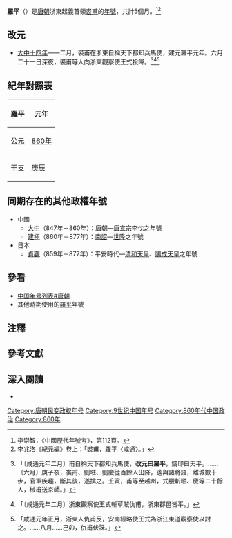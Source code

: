 {{Eranamebox|年号=羅平
|政权=
|起讫时间= 860年二月－六月
|帝王= 裘甫
|历时= 5個月
|timeline= <timeline>
ImageSize  = width:200 height:50
PlotArea   = width:180 height:30 left:10 bottom:20
TimeAxis   = orientation:horizontal
DateFormat = yyyy
Period     = from:618 till:907
AlignBars  = early
ScaleMajor = increment:40 start:618
Colors =
  id:canvas value:rgb(1,1,0.85)
BackgroundColors = canvas:canvas
PlotData =
  width:15 color:black
  bar:era from:start till:end
  bar:era from:860 till:860 color:red
</timeline>
|说明= {{fontcolor|red|羅平}}在唐朝時期的位置。 
}}
'''羅平'''（{{kj|860年|二月||六月}}）{{noteTag|李崇智作終於860年八月，根據《資治通鑑》，裘甫實際於860年農曆6月21日投降被俘。}}是[[唐朝|唐朝]]浙東起義首領[[裘甫|裘甫]]的[[年號|年號]]，共計5個月。<ref>李崇智，《中國歷代年號考》，第112頁。</ref><ref>李兆洛《紀元編》卷上：「裘甫，羅平〈咸通〉。」</ref>

==改元==
*[[860年|大中十四年]]——二月，裘甫在浙東自稱天下都知兵馬使，建元羅平元年。六月二十一日深夜，裘甫等人向浙東觀察使王式投降。<ref>{{cite wikisource|title=資治通鑑唐紀六十六|last=司馬光|wslink=zh:資治通鑒 (胡三省音注)/卷250}}「〔咸通元年二月〕甫自稱天下都知兵馬使，'''改元曰羅平'''，鑄印曰天平。……〔六月〕庚子夜，裘甫、劉暀、劉慶從百餘人出降，遙與諸將語，離城數十步，官軍疾趨，斷其後，遂擒之。壬寅，甫等至越州，式腰斬暀、慶等二十餘人，械甫送京師。」</ref><ref>{{cite wikisource|title=舊唐書懿宗紀|last=劉昫|wslink=zh:舊唐書/卷19上}}「〔咸通元年二月〕浙東觀察使王式斬草賊仇甫，浙東郡邑皆平。」</ref><ref>{{cite wikisource|title=新唐書懿宗紀|last=歐陽脩|wslink=zh:新唐書/卷009}}「咸通元年正月，浙東人仇甫反，安南經略使王式為浙江東道觀察使以討之。……八月……己卯，仇甫伏誅。」</ref>

==紀年對照表==
{| class="wikitable"  style="text-align:center;"
!羅平!!元年
|-
![[公元|公元]]
|[[860年|860年]]
|-
![[干支|干支]]
|[[庚辰|庚辰]]
|}

==同期存在的其他政權年號==
*中國
**[[大中|大中]]（847年－860年）：[[唐朝|唐朝]]—[[唐宣宗|唐宣宗]]李忱之年號
**[[建極|建極]]（860年－877年）：[[南詔|南詔]]—[[世隆|世隆]]之年號
*日本
**[[貞觀_(日本)|貞觀]]（859年－877年）：平安時代—[[清和天皇|清和天皇]]、[[陽成天皇|陽成天皇]]之年號

==參看==
*[[中国年号列表#唐朝|中国年号列表#唐朝]]
*其他時期使用的[[羅平|羅平]]年號

==注釋==
{{NoteFoot}}

==參考文獻==
{{Reflist}}

==深入閱讀==
<div>
*{{Cite book|author=李崇智|title=中國歷代年號考|format=|url=|date=2004年12月|publisher=中華書局|location=北京|id=ISBN 7101025129}}
</div>

{{唐朝年號}}

[[Category:唐朝民变政权年号|Category:唐朝民变政权年号]]
[[Category:9世纪中国年号|Category:9世纪中国年号]]
[[Category:860年代中国政治|Category:860年代中国政治]]
[[Category:860年|Category:860年]]